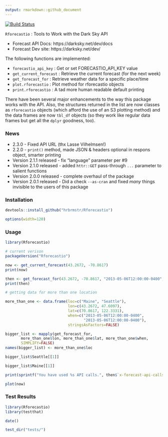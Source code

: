 ```yaml
---
output: rmarkdown::github_document
---
```

[![Build Status](https://travis-ci.org/hrbrmstr/Rforecastio.svg)](https://travis-ci.org/hrbrmstr/Rforecastio) 

`Rforecastio` : Tools to Work with the Dark Sky API

- Forecast API Docs: https://darksky.net/dev/docs
- Forecast Dev site: https://darksky.net/dev/

The following functions are implemented:

- `forecastio_api_key` :	Get or set FORECASTIO_API_KEY value
- `get_current_forecast` : Retrieve the current forecast (for the next week)
- `get_forecast_for` : Retrieve weather data for a specific place/time
- `plot.rforecastio` : Plot method for rforecastio objects
- `print.rforecastio` : A tad more human readable default printing

There have been several major enhancements to the way this package works with the API. Also,
the structures returned in the list are now classes as `rforecastio` objects (which afford the 
use of an S3 plotting method) and the data frames are now `tbl_df` objects (so they work like
regular data frames but get all the `dplyr` goodness, too).

### News

- 2.3.0 - Fixed API URL (thx Lasse Vilhelmsen!)
- 2.2.0 - `print()` method, made JSON & headers optional in respons object, smarter printing
- Version 2.1.1 released - fix "language" parameter per #9
- Version 2.1.0 released - added `httr::GET` pass-through `...` parameter to salient functions
- Version 2.0.0 released - complete overhaul of the package
- Version 2.0.1 released - Did a check `--as-cran` and fixed _many_ things invisible to the users of this package

### Installation

```r
devtools::install_github("hrbrmstr/Rforecastio")
```

```r
options(width=120)
```

### Usage

```r
library(Rforecastio)

# current verison
packageVersion("Rforecastio")

now <- get_current_forecast(43.2672, -70.8617)
print(now)

then <- get_forecast_for(43.2672, -70.8617, "2013-05-06T12:00:00-0400", add_headers=TRUE)
print(then)

# getting data for more than one location

more_than_one <- data.frame(loc=c("Maine", "Seattle"),
                            lon=c(43.2672, 47.6097),
                            lat=c(70.8617, 122.3331),
                            when=c("2013-05-06T12:00:00-0400",
                                   "2013-05-06T12:00:00-0400"),
                            stringsAsFactors=FALSE)

bigger_list <- mapply(get_forecast_for, 
       more_than_one$lon, more_than_one$lat, more_than_one$when,
       SIMPLIFY=FALSE)
names(bigger_list) <- more_than_one$loc

bigger_list$Seattle[[1]]

bigger_list$Maine[[1]]

print(sprintf("You have used %s API calls.", then$`x-forecast-api-calls`))

plot(now)
```

### Test Results

```r
library(Rforecastio)
library(testthat)

date()

test_dir("tests/")
```

